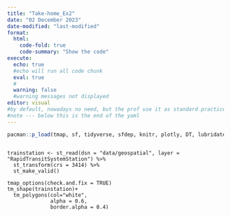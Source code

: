 ```yaml
---
title: "Take-home_Ex2"
date: "02 December 2023"
date-modified: "last-modified"
format:
  html: 
    code-fold: true
    code-summary: "Show the code"
execute: 
  echo: true
  #echo will run all code chunk
  eval: true
  #
  warning: false
  #warning messages not displayed
editor: visual
#by default, nowadays no need, but the prof use it as standard practice
#note --- below this is the end of the yaml
---
```


```r
pacman::p_load(tmap, sf, tidyverse, sfdep, knitr, plotly, DT, lubridate, magick)

```

```

trainstation <- st_read(dsn = "data/geospatial", layer = "RapidTransitSystemStation") %>% 
  st_transform(crs = 3414) %>%
  st_make_valid()
  
tmap_options(check.and.fix = TRUE)
tm_shape(trainstation)+
  tm_polygons(col="white", 
              alpha = 0.6,
              border.alpha = 0.4)
```

